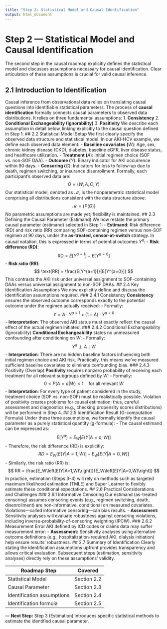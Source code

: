 ```yaml
---
title: "Step 2: Statistical Model and Causal Identification"
output: html_document
---
```


# Step 2 — Statistical Model and Causal Identification

The second step in the causal roadmap explicitly defines the statistical model and discusses assumptions necessary for causal identification. Clear articulation of these assumptions is crucial for valid causal inference.

## 2.1 Introduction to Identification

Causal inference from observational data relies on translating causal questions into identifiable statistical parameters. The process of **causal identification** formally connects causal parameters to observed data distributions. It relies on three fundamental assumptions: 1. **Consistency** 2. **Conditional Exchangeability (Ignorability)** 3. **Positivity** We describe each assumption in detail below, linking explicitly to the causal question defined in Step 1. \## 2.2 Statistical Model Setup We first clearly specify the observed data structure and statistical model. In our AKI-HCV example, we define each observed data element: - **Baseline covariates (**$W$): Age, sex, chronic kidney disease (CKD), diabetes, baseline eGFR, liver disease status, and healthcare utilization. - **Treatment (**$A$): Initial regimen choice (SOF vs. non-SOF DAA). - **Outcome (**$Y$): Binary indicator for AKI occurrence within 90 days. - **Censoring (**$C$): Indicators for loss to follow-up due to death, regimen switching, or insurance disenrollment. Formally, each participant’s observed data are: $$ O = (W, A, C, Y) $$ Our statistical model, denoted as $\mathcal{M}$, is the nonparametric statistical model comprising all distributions consistent with the data structure above: $$ \mathcal{M} = \{P(O)\} $$ No parametric assumptions are made yet; flexibility is maintained. \## 2.3 Defining the Causal Parameter (Estimand) We now restate the primary causal parameter (estimand) selected in Step 1: - **Estimand:** Risk difference (RD) and risk ratio (RR) comparing SOF-containing regimen versus non-SOF regimen at 90 days, under the **as-treated, censor-at-switch** strategy. In causal notation, this is expressed in terms of potential outcomes $Y^{a}$: - **Risk difference (RD)**: $$ \text{RD} = E[Y^{a=1}] - E[Y^{a=0}] $$ - **Risk ratio (RR)**: $$ \text{RR} = \frac{E[Y^{a=1}]}{E[Y^{a=0}]} $$ This contrasts the AKI risk under universal assignment to SOF-containing DAAs versus universal assignment to non-SOF DAAs. \## 2.4 Key Identification Assumptions We now explicitly define and discuss the identification assumptions required. \### 2.4.1 Consistency **Consistency** ensures the observed outcome corresponds exactly to the potential outcome under the regimen actually received: - Formally: $$ Y = A \cdot Y^{a=1} + (1 - A) \cdot Y^{a=0} $$ - **Interpretation**: The observed AKI status must exactly reflect the causal effect of the actual regimen initiated. \### 2.4.2 Conditional Exchangeability (Ignorability) **Conditional Exchangeability** states no unmeasured confounding after conditioning on $W$: - Formally: $$ Y^{a} \perp A \mid W $$ - **Interpretation**: There are no hidden baseline factors influencing both initial regimen choice and AKI risk. Practically, this means we've measured sufficient baseline covariates to eliminate confounding bias. \### 2.4.3 Positivity (Overlap) **Positivity** requires nonzero probability of receiving each treatment for all relevant subgroups defined by $W$: - Formally: $$ 0 < P(A=a|W) < 1 \quad\text{for all relevant } W $$ - **Interpretation**: For every type of patient considered in the study, treatment choice (SOF vs. non-SOF) must be realistically possible. Violation of positivity creates problems for causal estimation; thus, careful assessment and diagnostics (e.g., checking propensity scores distributions) will be performed in Step 4. \## 2.5 Identification Result (G-computation Formula) Under these three assumptions, we formally identify the causal parameter as a purely statistical quantity (g-formula): - The causal estimand can be expressed as: $$ E[Y^a] = E_W\left[E(Y|A=a, W)\right] $$ - Therefore, the risk difference (RD) is explicitly: $$ RD = E_W\left[E(Y|A=1,W)\right] - E_W\left[E(Y|A=0,W)\right] $$ - Similarly, the risk ratio (RR) is: $$ RR = \frac{E_W\left[E(Y|A=1,W)\right]}{E_W\left[E(Y|A=0,W)\right]} $$ In practice, estimation (Steps 3–4) will rely on methods such as targeted maximum likelihood estimation (TMLE) and Super Learner to flexibly estimate these conditional expectations. \## 2.6 Practical Considerations and Challenges \### 2.6.1 Informative Censoring Our estimand (as-treated censoring) assumes censoring events (e.g., regimen switching, death, disenrollment) are non-informative, conditional on measured covariates. Violations—called informative censoring—can bias results. - **Assessment:** Sensitivity analyses will evaluate robustness against censoring violations, including inverse-probability-of-censoring weighting (IPCW). \### 2.6.2 Measurement Error AKI defined by ICD codes or claims data may suffer measurement error: - **Assessment:** Sensitivity analyses using alternative outcome definitions (e.g., hospitalization-required AKI, dialysis initiation) help ensure results' robustness. \## 2.7 Summary of Identification Clearly stating the identification assumptions upfront provides transparency and allows critical evaluation. Subsequent steps (estimation, sensitivity analyses) directly rely on these assumptions' validity.

| Roadmap Step               | Covered     |
|----------------------------|-------------|
| Statistical Model          | Section 2.2 |
| Causal Parameter           | Section 2.3 |
| Identification assumptions | Section 2.4 |
| Identification formula     | Section 2.5 |

--- **Next Step:** Step 3 (Estimation) introduces specific statistical methods to estimate the identified causal parameter.
